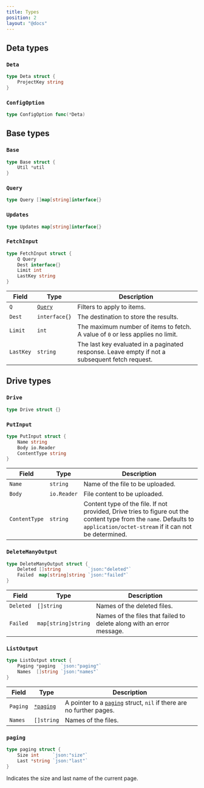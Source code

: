 ```yaml
---
title: Types
position: 2
layout: "@docs"
---
```


## Deta types

### `Deta`

```go
type Deta struct {
    ProjectKey string
}
```

### `ConfigOption`

```go
type ConfigOption func(*Deta)
```

## Base types

### `Base`

```go
type Base struct {
    Util *util
}
```

### `Query`

```go
type Query []map[string]interface{}
```

### `Updates`

```go
type Updates map[string]interface{}
```

### `FetchInput`

```go
type FetchInput struct {
    Q Query
    Dest interface{}
    Limit int
    LastKey string
}
```

| Field | Type | Description |
| ---- | --- | ----------- |
| `Q` | [`Query`](#query) | Filters to apply to items. |
| `Dest` | `interface{}` | The destination to store the results. |
| `Limit` | `int` | The maximum number of items to fetch. A value of `0` or less applies no limit. |
| `LastKey` | `string` | The last key evaluated in a paginated response. Leave empty if not a subsequent fetch request. |

## Drive types

### `Drive`

```go
type Drive struct {}
```

### `PutInput`

```go
type PutInput struct {
    Name string
    Body io.Reader
    ContentType string
}
```

| Field | Type | Description |
| ---- | --- | ----------- |
| `Name` | `string` | Name of the file to be uploaded. |
| `Body` | `io.Reader` | File content to be uploaded. |
| `ContentType` | `string` | Content type of the file. If not provided, Drive tries to figure out the content type from the `name`. Defaults to `application/octet-stream` if it can not be determined. |

### `DeleteManyOutput`


```go
type DeleteManyOutput struct {
    Deleted []string          `json:"deleted"`
    Failed  map[string]string `json:"failed"`
}
```

| Field | Type | Description |
| ---- | --- | ----------- |
| `Deleted` | `[]string` | Names of the deleted files. |
| `Failed` | `map[string]string` | Names of the files that failed to delete along with an error message. |

### `ListOutput`

```go
type ListOutput struct {
    Paging *paging  `json:"paging"`
    Names  []string `json:"names"`
}
```

| Field | Type | Description |
| ---- | --- | ----------- |
| `Paging` | [`*paging`](#paging) | A pointer to a [`paging`](#paging) struct, `nil` if there are no further pages. |
| `Names` | `[]string` | Names of the files. |

### `paging`

```go
type paging struct {
    Size int     `json:"size"`
    Last *string `json:"last"`
}
```

Indicates the size and last name of the current page.
